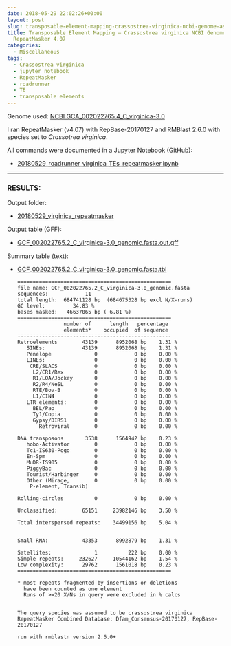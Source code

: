 ```yaml
---
date: 2018-05-29 22:02:26+00:00
layout: post
slug: transposable-element-mapping-crassostrea-virginica-ncbi-genome-assembly-using-repeatmasker-4-07
title: Transposable Element Mapping – Crassostrea virginica NCBI Genome Assembly using
  RepeatMasker 4.07
categories:
  - Miscellaneous
tags:
  - Crassostrea virginica
  - jupyter notebook
  - RepeatMasker
  - roadrunner
  - TE
  - transposable elements
---
```


Genome used: [NCBI GCA_002022765.4_C_virginica-3.0](ftp://ftp.ncbi.nlm.nih.gov/genomes/all/GCA/002/022/765/GCA_002022765.4_C_virginica-3.0)

I ran RepeatMasker (v4.07) with RepBase-20170127 and RMBlast 2.6.0 with species set to _Crassotrea virginica_.

All commands were documented in a Jupyter Notebook (GitHub):


  * [20180529_roadrunner_virginica_TEs_repeatmasker.ipynb](https://github.com/sr320/LabDocs/blob/master/jupyter_nbs/sam/20180529_roadrunner_virginica_TEs_repeatmasker.ipynb)

---

### RESULTS:



Output folder:

  * [20180529_virginica_repeatmasker](https://owl.fish.washington.edu/Athaliana/20180529_virginica_repeatmasker/)


Output table (GFF):

  * [GCF_002022765.2_C_virginica-3.0_genomic.fasta.out.gff](https://owl.fish.washington.edu/Athaliana/20180529_virginica_repeatmasker/GCF_002022765.2_C_virginica-3.0_genomic.fasta.out.gff)



Summary table (text):

  * [GCF_002022765.2_C_virginica-3.0_genomic.fasta.tbl](https://owl.fish.washington.edu/Athaliana/20180529_virginica_repeatmasker/GCF_002022765.2_C_virginica-3.0_genomic.fasta.tbl)

    ```
    ==================================================
    file name: GCF_002022765.2_C_virginica-3.0_genomic.fasta
    sequences:            11
    total length:  684741128 bp  (684675328 bp excl N/X-runs)
    GC level:         34.83 %
    bases masked:   46637065 bp ( 6.81 %)
    ==================================================
                   number of      length   percentage
                   elements*    occupied  of sequence
    --------------------------------------------------
    Retroelements        43139      8952068 bp    1.31 %
       SINEs:            43139      8952068 bp    1.31 %
       Penelope              0            0 bp    0.00 %
       LINEs:                0            0 bp    0.00 %
        CRE/SLACS            0            0 bp    0.00 %
         L2/CR1/Rex          0            0 bp    0.00 %
         R1/LOA/Jockey       0            0 bp    0.00 %
         R2/R4/NeSL          0            0 bp    0.00 %
         RTE/Bov-B           0            0 bp    0.00 %
         L1/CIN4             0            0 bp    0.00 %
       LTR elements:         0            0 bp    0.00 %
         BEL/Pao             0            0 bp    0.00 %
         Ty1/Copia           0            0 bp    0.00 %
         Gypsy/DIRS1         0            0 bp    0.00 %
           Retroviral        0            0 bp    0.00 %
    
    DNA transposons       3538      1564942 bp    0.23 %
       hobo-Activator        0            0 bp    0.00 %
       Tc1-IS630-Pogo        0            0 bp    0.00 %
       En-Spm                0            0 bp    0.00 %
       MuDR-IS905            0            0 bp    0.00 %
       PiggyBac              0            0 bp    0.00 %
       Tourist/Harbinger     0            0 bp    0.00 %
       Other (Mirage,        0            0 bp    0.00 %
        P-element, Transib)
    
    Rolling-circles          0            0 bp    0.00 %
    
    Unclassified:        65151     23982146 bp    3.50 %
    
    Total interspersed repeats:    34499156 bp    5.04 %
    
    
    Small RNA:           43353      8992879 bp    1.31 %
    
    Satellites:              1          222 bp    0.00 %
    Simple repeats:     232627     10544162 bp    1.54 %
    Low complexity:      29762      1561018 bp    0.23 %
    ==================================================
    
    * most repeats fragmented by insertions or deletions
      have been counted as one element
      Runs of >=20 X/Ns in query were excluded in % calcs
    
    
    The query species was assumed to be crassostrea virginica
    RepeatMasker Combined Database: Dfam_Consensus-20170127, RepBase-20170127
            
    run with rmblastn version 2.6.0+
    
    ```
